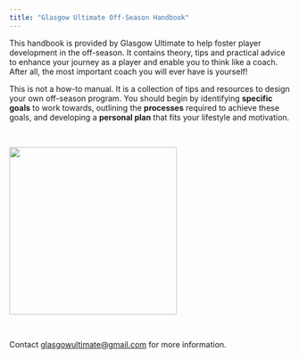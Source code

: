 ```yaml
---
title: "Glasgow Ultimate Off-Season Handbook"
---
```


This handbook is provided by Glasgow Ultimate to help foster player development in the off-season. It contains theory, tips and practical advice to enhance your journey as a player and enable you to think like a coach. After all, the most important coach you will ever have is yourself!

This is not a how-to manual. It is a collection of tips and resources to design your own off-season program. You should begin by identifying **specific goals** to work towards, outlining the **processes** required to achieve these goals, and developing a **personal plan** that fits your lifestyle and motivation.

<br>

![](images/GlasgowLogoOutline.png){fig-align="center" width="300"}

<br>

Contact [glasgowultimate\@gmail.com](mailto:glasgowultimate@gmail.com) for more information.
